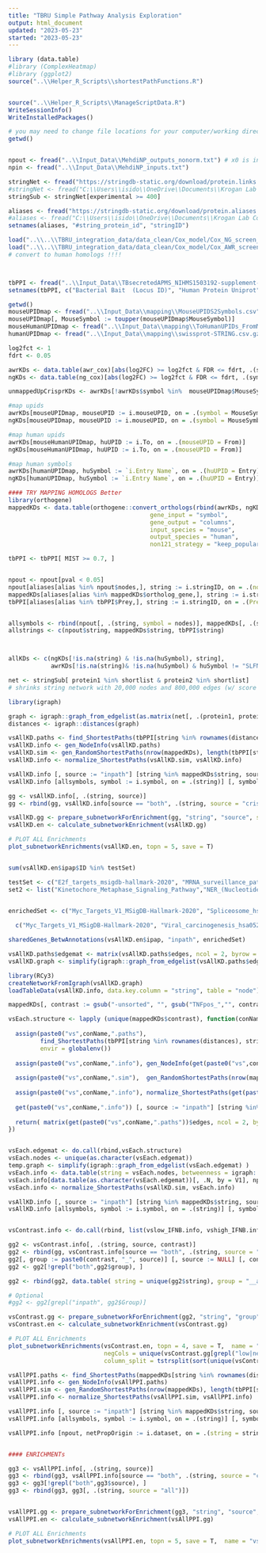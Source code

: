 ---
title: "TBRU Simple Pathway Analysis Exploration"
output: html_document
updated: "2023-05-23"
started: "2023-05-23"
---

```{r, Dependencies}
library (data.table)
#library (ComplexHeatmap)
#library (ggplot2)
source("..\\Helper_R_Scripts\\shortestPathFunctions.R")


source("..\\Helper_R_Scripts\\ManageScriptData.R")
WriteSessionInfo()
WriteInstalledPackages()
```


```{r, Import Data}

# you may need to change file locations for your computer/working directory
getwd()


npout <- fread("..\\Input_Data\\MehdiNP_outputs_nonorm.txt") # x0 is input heat, xss_t is propagated heat
npin <- fread("..\\Input_Data\\MehdiNP_inputs.txt")

stringNet <- fread("https://stringdb-static.org/download/protein.links.detailed.v11.5/9606.protein.links.detailed.v11.5.txt.gz")
#stringNet <- fread("C:\\Users\\isido\\OneDrive\\Documents\\Krogan Lab Code\\Universal_Datasets\\STRING_files\\Human_9606.protein.links.detailed.v11.5.txt")
stringSub <- stringNet[experimental >= 400]

aliases <- fread("https://stringdb-static.org/download/protein.aliases.v11.5/9606.protein.aliases.v11.5.txt.gz")
#aliases <- fread("C:\\Users\\isido\\OneDrive\\Documents\\Krogan Lab Code\\Universal_Datasets\\STRING_files\\Human_9606.protein.aliases.v11.5.txt")
setnames(aliases, "#string_protein_id", "stringID")

load("..\\..\\TBRU_integration_data/data_clean/Cox_model/Cox_NG_screen_model.RData")
load("..\\..\\TBRU_integration_data/data_clean/Cox_model/Cox_AWR_screen_model.RData")
# convert to human homologs !!!!



tbPPI <- fread("..\\Input_Data\\TBsecretedAPMS_NIHMS1503192-supplement-5.csv")
setnames(tbPPI, c("Bacterial Bait  (Locus ID)", "Human Protein Uniprot", "Human Gene name"), c("Bait", "Prey", "GeneName")) 

```


```{r, map mouse crispr data to human}
getwd()
mouseUPIDmap <- fread("..\\Input_Data\\mapping\\MouseUPIDS2Symbols.csv")
mouseUPIDmap[, MouseSymbol := toupper(mouseUPIDmap$MouseSymbol)]
mouseHumanUPIDmap <- fread("..\\Input_Data\\mapping\\ToHumanUPIDs_FromMouseUPIDs.csv")
humanUPIDmap <- fread("..\\Input_Data\\mapping\\swissprot-STRING.csv.gz")

log2fct <- 1
fdrt <- 0.05

awrKDs <- data.table(awr_cox)[abs(log2FC) >= log2fct & FDR <= fdrt, .(symbol, log2FC), by = contrast]
ngKDs <- data.table(ng_cox)[abs(log2FC) >= log2fct & FDR <= fdrt, .(symbol, log2FC), by = contrast]

unmappedUpCrisprKDs <- awrKDs[!awrKDs$symbol %in%  mouseUPIDmap$MouseSymbol,]     # all from awr experiment

#map upids
awrKDs[mouseUPIDmap, mouseUPID := i.mouseUPID, on = .(symbol = MouseSymbol)]
ngKDs[mouseUPIDmap, mouseUPID := i.mouseUPID, on = .(symbol = MouseSymbol)]

#map human upids
awrKDs[mouseHumanUPIDmap, huUPID := i.To, on = .(mouseUPID = From)]
ngKDs[mouseHumanUPIDmap, huUPID := i.To, on = .(mouseUPID = From)]

#map human symbols
awrKDs[humanUPIDmap, huSymbol := `i.Entry Name`, on = .(huUPID = Entry)] [,huSymbol := gsub("_HUMAN", "", huSymbol)]
ngKDs[humanUPIDmap, huSymbol := `i.Entry Name`, on = .(huUPID = Entry)] [,huSymbol := gsub("_HUMAN", "", huSymbol)]

#### TRY MAPPING HOMOLOGS Better
library(orthogene)
mappedKDs <- data.table(orthogene::convert_orthologs(rbind(awrKDs, ngKDs), 
                                        gene_input = "symbol",
                                        gene_output = "columns",
                                        input_species = "mouse",
                                        output_species = "human",
                                        non121_strategy = "keep_popular") )


```


```{r, Format Data}

tbPPI <- tbPPI[ MIST >= 0.7, ]


npout <- npout[pval < 0.05]
npout[aliases[alias %in% npout$nodes,], string := i.stringID, on = .(nodes = alias)]
mappedKDs[aliases[alias %in% mappedKDs$ortholog_gene,], string := i.stringID, on = .(ortholog_gene = alias)]
tbPPI[aliases[alias %in% tbPPI$Prey,], string := i.stringID, on = .(Prey = alias)]


allsymbols <- rbind(npout[, .(string, symbol = nodes)], mappedKDs[, .(string, symbol = ortholog_gene)], tbPPI[, .(string, symbol = GeneName)])
allstrings <- c(npout$string, mappedKDs$string, tbPPI$string)



allKDs <- c(ngKDs[!is.na(string) & !is.na(huSymbol), string], 
            awrKDs[!is.na(string)& !is.na(huSymbol) & huSymbol != "SLFN5", string])

net <- stringSub[ protein1 %in% shortlist & protein2 %in% shortlist]
# shrinks string network with 20,000 nodes and 800,000 edges (w/ score > 600) to 5000 nodes and 180,000 edges
```


``` {r, igraphification}

library(igraph)

graph <- igraph::graph_from_edgelist(as.matrix(net[, .(protein1, protein2)]))
distances <- igraph::distances(graph)

```


```{r, Crunch ppi -> closest KD}

vsAllKD.paths <- find_ShortestPaths(tbPPI[string %in% rownames(distances), string], mappedKDs[string %in% rownames(distances), string], graph, distances)
vsAllKD.info <- gen_NodeInfo(vsAllKD.paths)
vsAllKD.sim <- gen_RandomShortestPaths(nrow(mappedKDs), length(tbPPI[string %in% rownames(distances), string]), 1000, distances, graph)
vsAllKD.info <- normalize_ShortestPaths(vsAllKD.sim, vsAllKD.info)

vsAllKD.info [, source := "inpath"] [string %in% mappedKDs$string, source := "crispr"] [string %in% tbPPI$string, source := "ppi"]  [string %in% tbPPI$string & string %in% mappedKDs$string, source := "both"] 
vsAllKD.info [allsymbols, symbol := i.symbol, on = .(string)] [, symbol := tstrsplit(symbol, split = ";| " , keep = 1)]
```


```{r, ppi -> closest KD enrichment}

gg <- vsAllKD.info[, .(string, source)]
gg <- rbind(gg, vsAllKD.info[source == "both", .(string, source = "crispr")],  vsAllKD.info[source == "both", .(string, source = "ppi")])

vsAllKD.gg <- prepare_subnetworkForEnrichment(gg, "string", "source", subnet = "MehdiNP", reassign = T)
vsAllKD.en <- calculate_subnetworkEnrichment(vsAllKD.gg)

# PLOT ALL Enrichments
plot_subnetworkEnrichments(vsAllKD.en, topn = 5, save = T)


sum(vsAllKD.en$ipap$ID %in% testSet)

testSet <- c("E2f_targets_msigdb-hallmark-2020", "MRNA_surveillance_pathway_hsa03015", "Ubiquitin_mediated_proteolysis_hsa04120", "Ner_(nucleotide_excision_repair;_enhanced_pathway)", "Role_of_jak1;_jak2_and_tyk2_in_interferon_signaling")
set2 <- list("Kinetochore_Metaphase_Signaling_Pathway","NER_(Nucleotide_Excision_Repair;_Enhanced_Pathway)")


enrichedSet <- c("Myc_Targets_V1_MSigDB-Hallmark-2020", "Spliceosome_hsa03040")
  
  c("Myc_Targets_V1_MSigDB-Hallmark-2020", "Viral_carcinogenesis_hsa05203", "Spliceosome_hsa03040", "MicroRNA_Biogenesis_Signaling_Pathway", "Shigellosis_hsa05131","Thyroid_hormone_signaling_pathway_hsa04919")

sharedGenes_BetwAnnotations(vsAllKD.en$ipap, "inpath", enrichedSet)

```


```{r, cytoscape}

vsAllKD.paths$edgemat <- matrix(vsAllKD.paths$edges, ncol = 2, byrow = T)
vsAllKD.graph <- simplify(igraph::graph_from_edgelist(vsAllKD.paths$edgemat) )

library(RCy3)
createNetworkFromIgraph(vsAllKD.graph)
loadTableData(vsAllKD.info, data.key.column = "string", table = "node")

```


```{r, Separate KD Phenotypes}

mappedKDs[, contrast := gsub("-unsorted", "", gsub("TNFpos_","", contrast))]

vsEach.structure <- lapply (unique(mappedKDs$contrast), function(conName){
  
  assign(paste0("vs",conName,".paths"), 
         find_ShortestPaths(tbPPI[string %in% rownames(distances), string], mappedKDs[contrast == conName & string %in% rownames(distances), string], graph, distances),
         envir = globalenv())
  
  assign(paste0("vs",conName,".info"), gen_NodeInfo(get(paste0("vs",conName,".paths"))), envir = globalenv())
  
  assign(paste0("vs",conName,".sim"),  gen_RandomShortestPaths(nrow(mappedKDs[contrast == conName]), length(tbPPI[string %in% rownames(distances), string]), 1000, distances, graph), envir = globalenv())
         
  assign(paste0("vs",conName,".info"), normalize_ShortestPaths(get(paste0("vs",conName,".sim")), get(paste0("vs",conName,".info"))), envir = globalenv())
  
  get(paste0("vs",conName,".info")) [, source := "inpath"] [string %in% mappedKDs$string, source := "crispr"] [string %in% tbPPI$string, source := "ppi"]  [string %in% tbPPI$string & string %in% allKDs, source := "both"] [allsymbols, symbol := i.symbol, on = .(string)] [, symbol := tstrsplit(symbol, split = ";| " , keep = 1)]  [, contrast := conName]
  
  return( matrix(get(paste0("vs",conName,".paths"))$edges, ncol = 2, byrow = T) )
})


vsEach.edgemat <- do.call(rbind,vsEach.structure)
vsEach.nodes <- unique(as.character(vsEach.edgemat))
temp.graph <- simplify(igraph::graph_from_edgelist(vsEach.edgemat) )
vsEach.info <- data.table(string = vsEach.nodes, betweenness = igraph::betweenness(temp.graph), degree = igraph::degree(temp.graph), eigen = igraph::evcent(temp.graph)$vector, reach = (ego_size(temp.graph, 2)-1)/(vcount(temp.graph)-1))
vsEach.info[data.table(as.character(vsEach.edgemat))[, .N, by = V1], npaths := i.N, on = .(string = V1)] 
vsEach.info <- normalize_ShortestPaths(vsAllKD.sim, vsEach.info)

vsAllKD.info [, source := "inpath"] [string %in% mappedKDs$string, source := "crispr"] [string %in% tbPPI$string, source := "ppi"]  [string %in% tbPPI$string & string %in% allKDs, source := "both"] 
vsAllKD.info [allsymbols, symbol := i.symbol, on = .(string)] [, symbol := tstrsplit(symbol, split = ";| " , keep = 1)]



```


```{r, enrichment for vsEach/vsContrast}

vsContrast.info <- do.call(rbind, list(vslow_IFNB.info, vshigh_IFNB.info, vsiNOSpos.info, vsiNOSneg.info))

gg2 <- vsContrast.info[, .(string, source, contrast)]
gg2 <- rbind(gg, vsContrast.info[source == "both", .(string, source = "crispr", contrast)],  vsContrast.info[source == "both", .(string, source = "ppi", contrast)])
gg2[, group := paste0(contrast, "_", source)] [, source := NULL] [, contrast := NULL]
gg2 <- gg2[!grepl("both",gg2$group), ]

gg2 <- rbind(gg2, data.table( string = unique(gg2$string), group = "__all") )

# Optional
#gg2 <- gg2[grepl("inpath", gg2$Group)]

vsContrast.gg <- prepare_subnetworkForEnrichment(gg2, "string", "group", subnet = "MehdiNP", reassign = F)
vsContrast.en <- calculate_subnetworkEnrichment(vsContrast.gg)

# PLOT ALL Enrichments
plot_subnetworkEnrichments(vsContrast.en, topn = 4, save = T,  name = "vs Each KD", 
                           negCols = unique(vsContrast.gg[grepl("low|neg", vsContrast.gg$Group), Group]), 
                           column_split = tstrsplit(sort(unique(vsContrast.gg$Group)), "_|O", keep = 3) [[1]] )


```


```{r, crunch All KD -> TB PPI}

vsAllPPI.paths <- find_ShortestPaths(mappedKDs[string %in% rownames(distances), string], tbPPI[string %in% rownames(distances), string], graph, distances)
vsAllPPI.info <- gen_NodeInfo(vsAllPPI.paths)
vsAllPPI.sim <- gen_RandomShortestPaths(nrow(mappedKDs), length(tbPPI[string %in% rownames(distances), string]), 1000, distances, graph)
vsAllPPI.info <- normalize_ShortestPaths(vsAllPPI.sim, vsAllPPI.info)

vsAllPPI.info [, source := "inpath"] [string %in% mappedKDs$string, source := "crispr"] [string %in% tbPPI$string, source := "ppi"]  [string %in% tbPPI$string & string %in% mappedKDs$string, source := "both"] 
vsAllPPI.info [allsymbols, symbol := i.symbol, on = .(string)] [, symbol := tstrsplit(symbol, split = ";| " , keep = 1)]

vsAllPPI.info [npout, netPropOrigin := i.dataset, on = .(string = string)]


#### ENRICHMENTs

gg3 <- vsAllPPI.info[, .(string, source)]
gg3 <- rbind(gg3, vsAllPPI.info[source == "both", .(string, source = "crispr")],  vsAllPPI.info[source == "both", .(string, source = "ppi")])
gg3 <- gg3[!grepl("both",gg3$source), ]
gg3 <- rbind(gg3, gg3[, .(string, source = "all")])


vsAllPPI.gg <- prepare_subnetworkForEnrichment(gg3, "string", "source", subnet = "MehdiNP", reassign = F)
vsAllPPI.en <- calculate_subnetworkEnrichment(vsAllPPI.gg)

# PLOT ALL Enrichments
plot_subnetworkEnrichments(vsAllPPI.en, topn = 5, save = T,  name = "vs All PPI")

```





